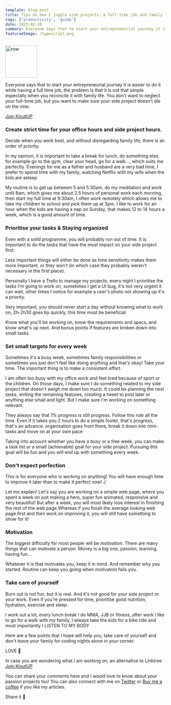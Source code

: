 ```yaml
---
template: blog-post
title: Tips on how I juggle side projects, a full-time job and family life with two children.
tags: ['productivity', 'guide']
date: 2023-02-10
summary: Everyone says that to start your entrepreneurial journey it is easier to do it while having a full time job, the problem is that it is not that simple.
featuredImage: /typescript.png
---
```


<div className="Image__Small">
  <img
    src="https://cdn.discordapp.com/attachments/989268324884049960/1073633754033172480/Mans_Js_a_black_man_take_care_of_baby_while_he_is_working_on_co_54ee335e-15b4-4722-bfbb-8cb6e2742c32.png"
    alt="row"
    height="100px"
  />
</div>

Everyone says that to start your entrepreneurial journey it is easier to do it while having a full time job, the problem is that it is not that simple especially when you reconcile it with family life.
You don’t want to neglect your full-time job, but you want to make sure your side project doesn’t die on the vine.

[Join KloutUP](https://kloutup.co)

### Create strict time for your office hours and side project hours.

Decide when you work best, and without disregarding family life, there is an order of priority.

In my opinion, it is important to take a break for lunch, do something else, for example go to the gym, clear your head, go for a walk..., which suits me perfectly. Evenings for me as a father and husband are a very bad time, I prefer to spend time with my family, watching Netflix with my wife when the kids are asleep

My routine is to get up between 5 and 5:30am, do my meditation and work until 8am, which gives me about 2.5 hours of personal work each morning, then start my full time at 9:30am, I often work remotely which allows me to take my children to school and pick them up at 3pm. I like to work for an hour when the kids are having a nap on Sunday, that makes 12 to 14 hours a week, which is a good amount of time.

### Prioritise your tasks & Staying organized

Even with a solid programme, you will probably run out of time. It is important to do the tasks that have the most impact on your side project first.

Less important things will either be done as time sensitivity makes them more important, or they won't (in which case they probably weren't necessary in the first place).

Personally I have a Trello to manage my projects, every night I prioritise the tasks I'm going to work on, sometimes I get a UI bug, it's not very urgent it can wait, other times I notice for example a user's photo not showing up it's a priority.

Very important, you should never start a day without knowing what to work on, 2h-2h30 goes by quickly, this time must be beneficial

Know what you'll be working on, know the requirements and specs, and know what's up next. And bonus points if features are broken down into small tasks.

### Set small targets for every week

Sometimes it's a busy week, sometimes family responsibilities or sometimes you just don't feel like doing anything and that's okay! Take your time. The important thing is to make a consistent effort.

I am often too busy with my office work and feel tired because of sport or the children. On those days, I make sure I do something related to my side project that doesn't weigh me down too much. It could be planning the next tasks, writing the remaining features, creating a tweet to post later or anything else small and light. But I make sure I'm working on something relevant.

They always say that 1% progress is still progress. Follow this rule all the time. Even if it takes you 2 hours to do a simple footer, that's progress, that's an advance, organisation goes from there, break it down into mini-tasks and move on at your own pace

Taking into account whether you have a busy or a free week, you can make a task list or a small (achievable) goal for your side project. Pursuing this goal will be fun and you will end up with something every week.

### Don't expect perfection

This is for everyone who is working on anything! You will have enough time to improve it later than to make it perfect now! J

Let me explain! Let's say you are working on a simple web page, where you spent a week on just making a hero, super fun animated, responsive and very beautiful!
But after a week, you will most likely lose interest in finishing the rest of the web page.Whereas if you finish the average looking web page first and then work on improving it, you will still have something to show for it!

### Motivation

The biggest difficulty for most people will be motivation. There are many things that can motivate a person. Money is a big one, passion, learning, having fun...

Whatever it is that motivates you, keep it in mind. And remember why you started. Routine can keep you going when motivation fails you.

### Take care of yourself

Burn out is not fun, but it is real. And it's not good for your side project or your work. Even if you're pressed for time, prioritise good nutrition, hydration, exercise and sleep.

I work out a lot, every lunch break I do MMA, JJB or fitness, after work I like to go for a walk with my family, I always take the kids for a bike ride and most importantly I LISTEN TO MY BODY

Here are a few points that I hope will help you, take care of yourself and don't leave your family for coding nights alone in your corner.

LOVE 🫶

In case you are wondering what I am working on, an alternative to Linktree [Join KloutUP](https://kloutup.co)

You can share your comments here and I would love to know about your passion projects too! You can also connect with me on [Twitter](https://twitter.com/Mans_JS) or [Buy me a coffee](https://www.buymeacoffee.com/maans) if you like my articles.

Share it 🙌

